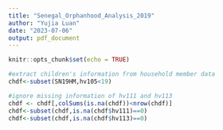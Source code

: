 ```yaml
---
title: "Senegal_Orphanhood_Analysis_2019"
author: "Yujia Luan"
date: "2023-07-06"
output: pdf_document
---
```


```r
knitr::opts_chunk$set(echo = TRUE)
```

```r
#extract children's information from household member data
chdf<-subset(SN19HM,hv105<19)

```

```r
#ignore missing information of hv111 and hv113
chdf <- chdf[,colSums(is.na(chdf))<nrow(chdf)]
chdf<-subset(chdf,is.na(chdf$hv111)==0)
chdf<-subset(chdf,is.na(chdf$hv113)==0)
```


